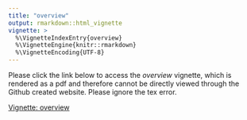 ```yaml
---
title: "overview"
output: rmarkdown::html_vignette
vignette: >
  %\VignetteIndexEntry{overview}
  %\VignetteEngine{knitr::rmarkdown}
  %\VignetteEncoding{UTF-8}
---
```


Please click the link below to access the *overview* vignette, which is rendered as a pdf and therefore cannot be directly viewed through the Github created website. Please ignore the tex error.

<!--- <iframe src="overview_vignettte_manual.pdf"/> -->

[Vignette: overview](overview_vignettte_manual.pdf){target="_blank"}

